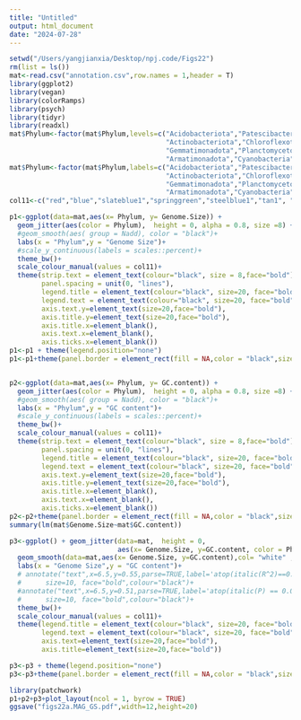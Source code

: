 ```yaml
---
title: "Untitled"
output: html_document
date: "2024-07-28"
---
```



```r
setwd("/Users/yangjianxia/Desktop/npj.code/Figs22")
rm(list = ls())
mat<-read.csv("annotation.csv",row.names = 1,header = T)
library(ggplot2)
library(vegan)
library(colorRamps)
library(psych)
library(tidyr)
library(readxl)
mat$Phylum<-factor(mat$Phylum,levels=c("Acidobacteriota","Patescibacteria","Proteobacteria",
                                       "Actinobacteriota","Chloroflexota","Bacteroidota",
                                       "Gemmatimonadota","Planctomycetota","Verrucomicrobiota",
                                       "Armatimonadota","Cyanobacteria","Eremiobacterota"))
mat$Phylum<-factor(mat$Phylum,labels=c("Acidobacteriota","Patescibacteria","Proteobacteria",
                                       "Actinobacteriota","Chloroflexota","Bacteroidota",
                                       "Gemmatimonadota","Planctomycetota","Verrucomicrobiota",
                                       "Armatimonadota","Cyanobacteria","Eremiobacterota"))
col11<-c("red","blue","slateblue1","springgreen","steelblue1","tan1", "tomato","turquoise","violet","darkorange","firebrick","darkgreen")

p1<-ggplot(data=mat,aes(x= Phylum, y= Genome.Size)) + 
  geom_jitter(aes(color = Phylum),  height = 0, alpha = 0.8, size =8) + 
  #geom_smooth(aes( group = Nadd), color = "black")+
  labs(x = "Phylum",y = "Genome Size")+
  #scale_y_continuous(labels = scales::percent)+
  theme_bw()+
  scale_colour_manual(values = col11)+
  theme(strip.text = element_text(colour="black", size = 8,face="bold"),
        panel.spacing = unit(0, "lines"),
        legend.title = element_text(colour="black", size=20, face="bold"),
        legend.text = element_text(colour="black", size=20, face="bold"),
        axis.text.y=element_text(size=20,face="bold"),
        axis.title.y=element_text(size=20,face="bold"),
        axis.title.x=element_blank(),
        axis.text.x=element_blank(),
        axis.ticks.x=element_blank())
p1<-p1 + theme(legend.position="none")
p1<-p1+theme(panel.border = element_rect(fill = NA,color = "black",size=1.5,linetype = "solid"))


p2<-ggplot(data=mat,aes(x= Phylum, y= GC.content)) + 
  geom_jitter(aes(color = Phylum),  height = 0, alpha = 0.8, size =8) + 
  #geom_smooth(aes( group = Nadd), color = "black")+
  labs(x = "Phylum",y = "GC content")+
  #scale_y_continuous(labels = scales::percent)+
  theme_bw()+
  scale_colour_manual(values = col11)+
  theme(strip.text = element_text(colour="black", size = 8,face="bold"),
        panel.spacing = unit(0, "lines"),
        legend.title = element_text(colour="black", size=20, face="bold"),
        legend.text = element_text(colour="black", size=20, face="bold"),
        axis.text.y=element_text(size=20,face="bold"),
        axis.title.y=element_text(size=20,face="bold"),
        axis.title.x=element_blank(),
        axis.text.x=element_blank(),
        axis.ticks.x=element_blank())
p2<-p2+theme(panel.border = element_rect(fill = NA,color = "black",size=1.5,linetype = "solid"))
summary(lm(mat$Genome.Size~mat$GC.content))

p3<-ggplot() + geom_jitter(data=mat,  height = 0, 
                           aes(x= Genome.Size, y=GC.content, color = Phylum), alpha = 0.8, size =8) + 
  geom_smooth(data=mat,aes(x= Genome.Size, y=GC.content),col= "white" ,method = "lm")+
  labs(x = "Genome Size",y = "GC content")+
  # annotate("text",x=6.5,y=0.55,parse=TRUE,label='atop(italic(R^2)==0.039)',
  #      size=10, face="bold",colour="black")+
  #annotate("text",x=6.5,y=0.51,parse=TRUE,label='atop(italic(P) == 0.019)',
  #      size=10, face="bold",colour="black")+
  theme_bw()+
  scale_colour_manual(values = col11)+
  theme(legend.title = element_text(colour="black", size=20, face="bold"),
        legend.text = element_text(colour="black", size=20, face="bold"),
        axis.text=element_text(size=20,face="bold"),
        axis.title=element_text(size=20,face="bold"))

p3<-p3 + theme(legend.position="none")
p3<-p3+theme(panel.border = element_rect(fill = NA,color = "black",size=1.5,linetype = "solid"))

library(patchwork)
p1+p2+p3+plot_layout(ncol = 1, byrow = TRUE)
ggsave("figs22a.MAG_GS.pdf",width=12,height=20)

```

